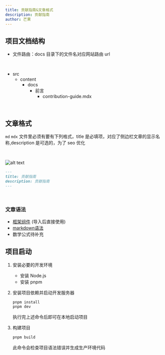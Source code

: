 ```yaml
---
title: 贡献指南&文章格式
description: 贡献指南
author: 芒果
---
```



## 项目文档结构

- 文件路由：docs 目录下的文件名对应网站路由 url

<br />
<FileTree>

- src
  - content
    - docs
      - 前言
        - contribution-guide.mdx

</FileTree>

<br />

## 文章格式

`md` `mdx` 文件里必须有要有下列格式，title 是必填项，对应了侧边栏文章的显示名称,description 是可选的，为了 seo 优化

<br />

![alt text](../../../assets/blog/contribution-guide/image-3.png)

```md
---
title: 贡献指南
description: 贡献指南
---
```

<br />

### 文章语法

- <a href="/其他/website">框架组件</a> (导入后直接使用)
- <a href="/其他/test">markdown语法</a>
- 数学公式待补充

## 项目启动

<Steps>

1. 安装必要的开发环境

   - 安装 Node.js
   - 安装 pnpm

2. 安装项目依赖并启动开发服务器

   ```bash
   pnpm install
   pnpm dev
   ```

   执行完上述命令后即可在本地启动项目

3. 构建项目
   ```bash
   pnpm build
   ```
   此命令会检查项目语法错误并生成生产环境代码

</Steps>
